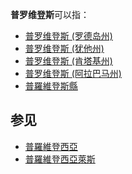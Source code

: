 '''普罗维登斯'''可以指：
*[[普罗维登斯_(罗德岛州)|普罗维登斯 (罗德岛州)]]
*[[普罗维登斯_(犹他州)|普罗维登斯 (犹他州)]]
*[[普罗维登斯_(肯塔基州)|普罗维登斯 (肯塔基州)]]
*[[普罗维登斯_(阿拉巴马州)|普罗维登斯 (阿拉巴马州)]]
*[[普羅維登斯縣|普羅維登斯縣]]

==参见==
*[[普羅維登西亞|普羅維登西亞]]
*[[普羅維登西亞萊斯|普羅維登西亞萊斯]]

{{disambig|cat=五字地名消歧義}}